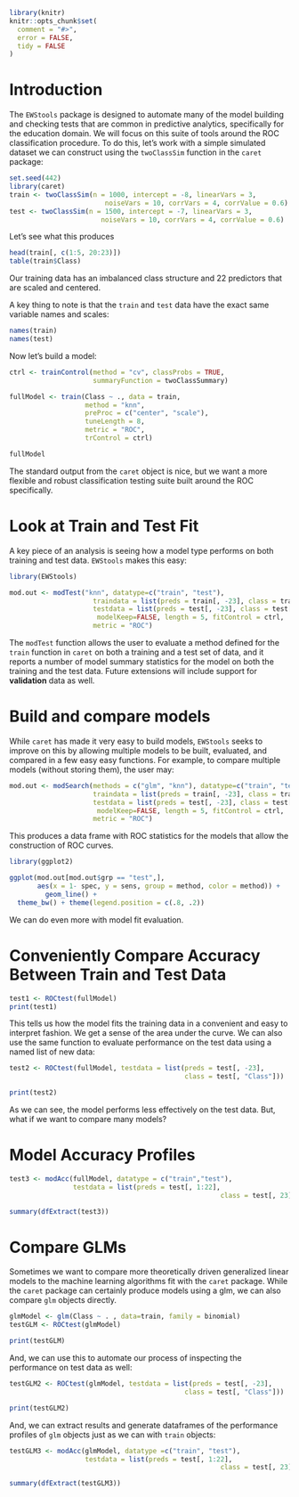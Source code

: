 <!--
%\VignetteEngine{knitr::knitr}
%\VignetteIndexEntry{Simulated Data}
-->

```r
library(knitr)
knitr::opts_chunk$set(
  comment = "#>",
  error = FALSE,
  tidy = FALSE
)

```

# Introduction

The `EWStools` package is designed to automate many of the model building and 
checking tests that are common in predictive analytics, specifically for the 
education domain. We will focus on this suite of tools around the ROC classification 
procedure. To do this, let's work with a simple simulated dataset we can 
construct using the `twoClassSim` function in the `caret` package:

```r
set.seed(442)
library(caret)
train <- twoClassSim(n = 1000, intercept = -8, linearVars = 3, 
                        noiseVars = 10, corrVars = 4, corrValue = 0.6)
test <- twoClassSim(n = 1500, intercept = -7, linearVars = 3, 
                       noiseVars = 10, corrVars = 4, corrValue = 0.6)

```

Let's see what this produces

```r
head(train[, c(1:5, 20:23)])
table(train$Class)
```

Our training data has an imbalanced class structure and 22 predictors that are scaled 
and centered.

A key thing to note is that the `train` and `test` data have the exact same 
variable names and scales:

```r
names(train)
names(test)
```

Now let's build a model:

```r
ctrl <- trainControl(method = "cv", classProbs = TRUE, 
                     summaryFunction = twoClassSummary)

fullModel <- train(Class ~ ., data = train, 
                   method = "knn", 
                   preProc = c("center", "scale"), 
                   tuneLength = 8, 
                   metric = "ROC", 
                   trControl = ctrl)

fullModel

```

The standard output from the `caret` object is nice, but we want a more flexible 
and robust classification testing suite built around the ROC specifically. 

# Look at Train and Test Fit

A key piece of an analysis is seeing how a model type performs on both training 
and test data. `EWStools` makes this easy:

```r
library(EWStools)

mod.out <- modTest("knn", datatype=c("train", "test"),
                     traindata = list(preds = train[, -23], class = train[, 23]),
                     testdata = list(preds = test[, -23], class = test[, 23]), 
                      modelKeep=FALSE, length = 5, fitControl = ctrl, 
                     metric = "ROC")

```

The `modTest` function allows the user to evaluate a method defined for the `train` 
function in `caret` on both a training and a test set of data, and it reports 
a number of model summary statistics for the model on both the training and the 
test data. Future extensions will include support for **validation** data as 
well. 

# Build and compare models 

While `caret` has made it very easy to build models, `EWStools` seeks to improve 
on this by allowing multiple models to be built, evaluated, and compared in 
a few easy easy functions. For example, to compare multiple models (without 
storing them), the user may:

```r
mod.out <- modSearch(methods = c("glm", "knn"), datatype=c("train", "test"),
                     traindata = list(preds = train[, -23], class = train[, 23]),
                     testdata = list(preds = test[, -23], class = test[, 23]), 
                      modelKeep=FALSE, length = 5, fitControl = ctrl, 
                     metric = "ROC")
```

This produces a data frame with ROC statistics for the models that allow the 
construction of ROC curves. 

```r
library(ggplot2)

ggplot(mod.out[mod.out$grp == "test",], 
       aes(x = 1- spec, y = sens, group = method, color = method)) + 
         geom_line() + 
  theme_bw() + theme(legend.position = c(.8, .2))


```

We can do even more with model fit evaluation. 

# Conveniently Compare Accuracy Between Train and Test Data

```r
test1 <- ROCtest(fullModel)
print(test1)
```

This tells us how the model fits the training data in a convenient and easy to 
interpret fashion. We get a sense of the area under the curve. We can also use 
the same function to evaluate performance on the test data using a named list of 
new data:

```r
test2 <- ROCtest(fullModel, testdata = list(preds = test[, -23], 
                                            class = test[, "Class"]))

print(test2)
```

As we can see, the model performs less effectively on the test data. But, what 
if we want to compare many models?


# Model Accuracy Profiles

```r
test3 <- modAcc(fullModel, datatype = c("train","test"), 
                testdata = list(preds = test[, 1:22], 
                                                     class = test[, 23]))

summary(dfExtract(test3))
```


# Compare GLMs

Sometimes we want to compare more theoretically driven generalized linear models to 
the machine learning algorithms fit with the `caret` package. While the `caret` package 
can certainly produce models using a glm, we can also compare `glm` objects directly. 


```r
glmModel <- glm(Class ~ . , data=train, family = binomial)
testGLM <- ROCtest(glmModel)
```

```r
print(testGLM)
```


And, we can use this to automate our process of inspecting the performance on 
test data as well:

```r
testGLM2 <- ROCtest(glmModel, testdata = list(preds = test[, -23], 
                                            class = test[, "Class"]))

print(testGLM2)
```

And, we can extract results and generate dataframes of the performance profiles of 
`glm` objects just as we can with `train` objects:

```r
testGLM3 <- modAcc(glmModel, datatype =c("train", "test"), 
                   testdata = list(preds = test[, 1:22], 
                                                     class = test[, 23]))

summary(dfExtract(testGLM3))
```


